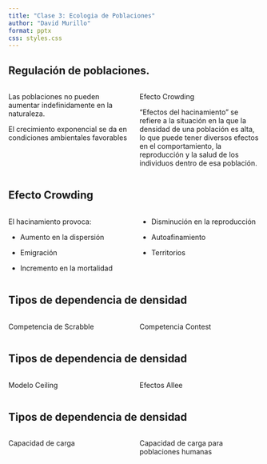 ```yaml
---
title: "Clase 3: Ecologia de Poblaciones"
author: "David Murillo"
format: pptx
css: styles.css
---
```


## Regulación de poblaciones.

:::: {.columns}

::: {.column width="50%" .fragment}

Las poblaciones no pueden aumentar indefinidamente en la naturaleza.

El crecimiento exponencial se da en condiciones ambientales favorables
:::

::: {.column width="50%" .fragment}
Efecto Crowding

"Efectos del hacinamiento" se refiere a la situación en la que la densidad de una población es alta, lo que puede tener diversos efectos en el comportamiento, la reproducción y la salud de los individuos dentro de esa población.
:::

::::





## Efecto Crowding

:::: {.columns}

::: {.column width="50%" .fragment}
El hacinamiento provoca:

- Aumento en la dispersión

- Emigración

- Incremento en la mortalidad

:::

::: {.column width="50%" .fragment}

- Disminución en la reproducción

- Autoafinamiento

- Territorios

:::

::::




## Tipos de dependencia de densidad 

:::: {.columns}

::: {.column width="50%" .fragment}
Competencia de Scrabble
:::

::: {.column width="50%" .fragment}

Competencia Contest
:::

::::

## Tipos de dependencia de densidad 

:::: {.columns}

::: {.column width="50%" .fragment}

Modelo Ceiling

:::

::: {.column width="50%" .fragment}

Efectos Allee 

:::

::::

## Tipos de dependencia de densidad 

:::: {.columns}

::: {.column width="50%" .fragment}

Capacidad de carga

:::
::: {.column width="50%" .fragment}
Capacidad de carga para poblaciones humanas

:::
::::

